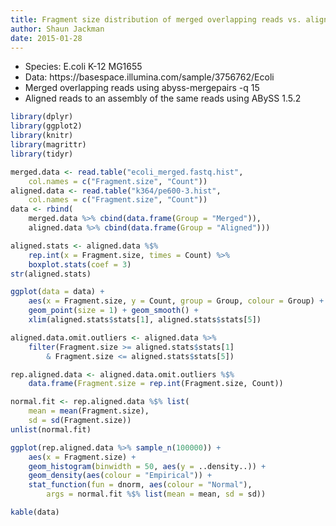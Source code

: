 ```yaml
---
title: Fragment size distribution of merged overlapping reads vs. aligned reads
author: Shaun Jackman
date: 2015-01-28
---
```


+ Species: E.coli K-12 MG1655
+ Data: https://basespace.illumina.com/sample/3756762/Ecoli 
+ Merged overlapping reads using abyss-mergepairs -q 15
+ Aligned reads to an assembly of the same reads using ABySS 1.5.2

```r
library(dplyr)
library(ggplot2)
library(knitr)
library(magrittr)
library(tidyr)
```

```r
merged.data <- read.table("ecoli_merged.fastq.hist",
	col.names = c("Fragment.size", "Count"))
aligned.data <- read.table("k364/pe600-3.hist",
	col.names = c("Fragment.size", "Count"))
data <- rbind(
	merged.data %>% cbind(data.frame(Group = "Merged")),
	aligned.data %>% cbind(data.frame(Group = "Aligned")))
```

```r
aligned.stats <- aligned.data %$%
	rep.int(x = Fragment.size, times = Count) %>%
	boxplot.stats(coef = 3)
str(aligned.stats)
```

```r
ggplot(data = data) +
	aes(x = Fragment.size, y = Count, group = Group, colour = Group) +
	geom_point(size = 1) + geom_smooth() +
	xlim(aligned.stats$stats[1], aligned.stats$stats[5])
```

```r
aligned.data.omit.outliers <- aligned.data %>%
	filter(Fragment.size >= aligned.stats$stats[1]
		& Fragment.size <= aligned.stats$stats[5])
```

```r
rep.aligned.data <- aligned.data.omit.outliers %$%
	data.frame(Fragment.size = rep.int(Fragment.size, Count))
```

```r
normal.fit <- rep.aligned.data %$% list(
	mean = mean(Fragment.size),
	sd = sd(Fragment.size))
unlist(normal.fit)

ggplot(rep.aligned.data %>% sample_n(100000)) +
	aes(x = Fragment.size) +
	geom_histogram(binwidth = 50, aes(y = ..density..)) +
	geom_density(aes(colour = "Empirical")) +
	stat_function(fun = dnorm, aes(colour = "Normal"),
		args = normal.fit %$% list(mean = mean, sd = sd))
```

```r
kable(data)
```
